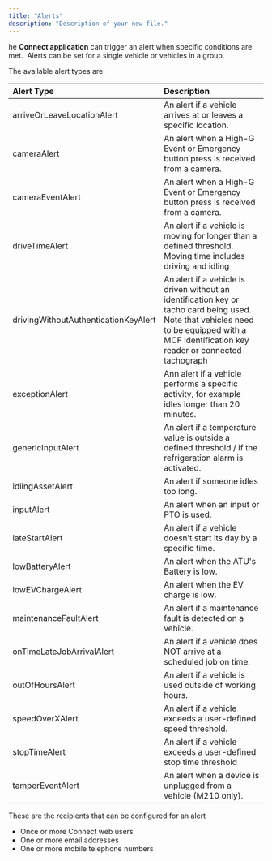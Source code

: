 ```yaml
---
title: "Alerts"
description: "Description of your new file."
---
```


he **Connect application** can trigger an alert when specific conditions are met.  Alerts can be set for a single vehicle or vehicles in a group.

The available alert types are:

| **Alert Type**                       | **Description**                                                                                                                                                                             |
| :----------------------------------- | :------------------------------------------------------------------------------------------------------------------------------------------------------------------------------------------ |
| arriveOrLeaveLocationAlert           | An alert if a vehicle arrives at or leaves a specific location.                                                                                                                             |
| cameraAlert                          | An alert when a High-G Event or Emergency button press is received from a camera.                                                                                                           |
| cameraEventAlert                     | An alert when a High-G Event or Emergency button press is received from a camera.                                                                                                           |
| driveTimeAlert                       | An alert if a vehicle is moving for longer than a defined threshold. Moving time includes driving and idling                                                                                |
| drivingWithoutAuthenticationKeyAlert | An alert if a vehicle is driven without an identification key or tacho card being used. Note that vehicles need to be equipped with a MCF identification key reader or connected tachograph |
| exceptionAlert                       | Ann alert if a vehicle performs a specific activity, for example idles longer than 20 minutes.                                                                                              |
| genericInputAlert                    | An alert if a temperature value is outside a defined threshold / if the refrigeration alarm is activated.                                                                                   |
| idlingAssetAlert                     | An alert if someone idles too long.                                                                                                                                                         |
| inputAlert                           | An alert when an input or PTO is used.                                                                                                                                                      |
| lateStartAlert                       | An alert if a vehicle doesn’t start its day by a specific time.                                                                                                                             |
| lowBatteryAlert                      | An alert when the ATU's Battery is low.                                                                                                                                                     |
| lowEVChargeAlert                     | An alert when the EV charge is low.                                                                                                                                                         |
| maintenanceFaultAlert                | An alert if a maintenance fault is detected on a vehicle.                                                                                                                                   |
| onTimeLateJobArrivalAlert            | An alert if a vehicle does NOT arrive at a scheduled job on time.                                                                                                                           |
| outOfHoursAlert                      | An alert if a vehicle is used outside of working hours.                                                                                                                                     |
| speedOverXAlert                      | An alert if a vehicle exceeds a user-defined speed threshold.                                                                                                                               |
| stopTimeAlert                        | An alert if a vehicle exceeds a user-defined stop time threshold                                                                                                                            |
| tamperEventAlert                     | An alert when a device is unplugged from a vehicle (M210 only).                                                                                                                             |

These are the recipients that can be configured for an alert

- Once or more Connect web users
- One or more email addresses
- One or more mobile telephone numbers  